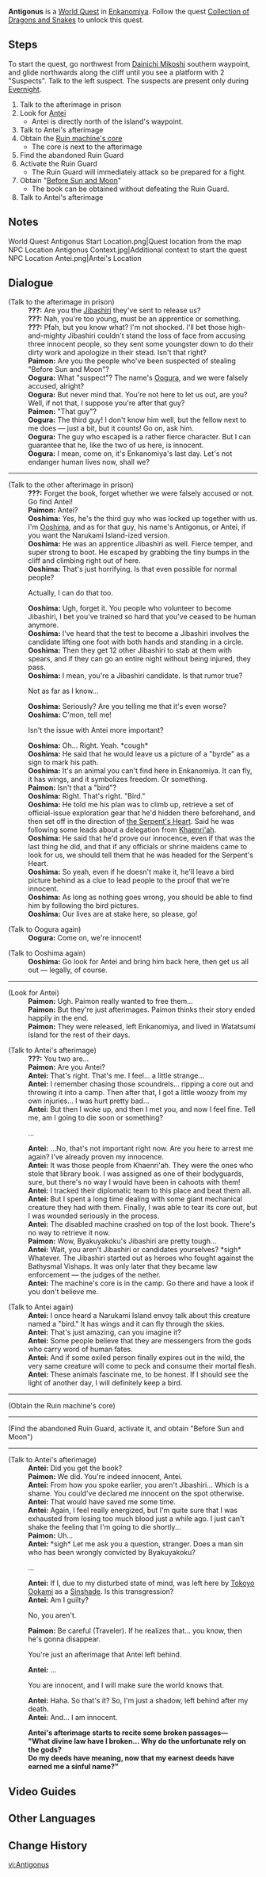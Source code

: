 {{Quest Infobox
|id            = 72237
|image         = World Quest Antigonus.png
|type          = World
|region        = Inazuma
|area          = Enkanomiya
|requirement   = [[The Subterranean Trials of Drake and Serpent]]
|characters    = Antei; Oogura; Ooshima; Paimon; Traveler
|startLocation = [[Dainichi Mikoshi]], [[Enkanomiya]], [[Inazuma]]
|prev          = 
|next          = 
|exp           = 300
|primogems     = 40
|mora          = 30,000
|other         = {{Card|Hero's Wit|4}}
}}
'''Antigonus''' is a [[World Quest]] in [[Enkanomiya]]. Follow the quest [[Collection of Dragons and Snakes]] to unlock this quest.

==Steps==
To start the quest, go northwest from [[Dainichi Mikoshi]] southern waypoint, and glide northwards along the cliff until you see a platform with 2 "Suspects". Talk to the left suspect. The suspects are present only during [[Dainichi Mikoshi#Mechanism|Evernight]].

#Talk to the afterimage in prison
# Look for [[Antei]]
#* Antei is directly north of the island's waypoint.
# Talk to Antei's afterimage
# Obtain the [[Ruin Machine Core|Ruin machine's core]]
#* The core is next to the afterimage
# Find the abandoned Ruin Guard
# Activate the Ruin Guard
#* The Ruin Guard will immediately attack so be prepared for a fight.
# Obtain "[[Before Sun and Moon]]"
#* The book can be obtained without defeating the Ruin Guard.
# Talk to Antei's afterimage

==Notes==
<gallery hideaddbutton="true" captionalign="center">
World Quest Antigonus Start Location.png|Quest location from the map
NPC Location Antigonus Context.jpg|Additional context to start the quest
NPC Location Antei.png|Antei's Location
</gallery>

==Dialogue==
{{Quest Description|You discover a certain story within the hanging prison, and you go in search of...}}
{{Dialogue start}}
;(Talk to the afterimage in prison)
:'''???:''' Are you the [[Jibashiri]] they've sent to release us?
:'''???:''' Nah, you're too young, must be an apprentice or something.
:'''???:''' Pfah, but you know what? I'm not shocked. I'll bet those high-and-mighty Jibashiri couldn't stand the loss of face from accusing three innocent people, so they sent some youngster down to do their dirty work and apologize in their stead. Isn't that right?
:'''Paimon:''' Are you the people who've been suspected of stealing "Before Sun and Moon"?
:'''Oogura:''' What "suspect"? The name's [[Oogura]], and we were falsely accused, alright?
:'''Oogura:''' But never mind that. You're not here to let us out, are you? Well, if not that, I suppose you're after that guy?
:'''Paimon:''' "That guy"?
:'''Oogura:''' The third guy! I don't know him well, but the fellow next to me does &mdash; just a bit, but it counts! Go on, ask him.
:'''Oogura:''' The guy who escaped is a rather fierce character. But I can guarantee that he, like the two of us here, is innocent.
:'''Oogura:''' I mean, come on, it's Enkanomiya's last day. Let's not endanger human lives now, shall we?

----
;(Talk to the other afterimage in prison)
:'''???:''' Forget the book, forget whether we were falsely accused or not. Go find Antei!
:'''Paimon:''' Antei?
:'''Ooshima:''' Yes, he's the third guy who was locked up together with us. I'm [[Ooshima]], and as for that guy, his name's Antigonus, or Antei, if you want the Narukami Island-ized version.
:'''Ooshima:''' He was an apprentice Jibashiri as well. Fierce temper, and super strong to boot. He escaped by grabbing the tiny bumps in the cliff and climbing right out of here.
:'''Ooshima:''' That's just horrifying. Is that even possible for normal people?
:{{DIcon}} Actually, I can do that too.
:'''Ooshima:''' Ugh, forget it. You people who volunteer to become Jibashiri, I bet you've trained so hard that you've ceased to be human anymore.
:'''Ooshima:''' I've heard that the test to become a Jibashiri involves the candidate lifting one foot with both hands and standing in a circle.
:'''Ooshima:''' Then they get 12 other Jibashiri to stab at them with spears, and if they can go an entire night without being injured, they pass.
:'''Ooshima:''' I mean, you're a Jibashiri candidate. Is that rumor true?
:{{DIcon}} Not as far as I know...
:'''Ooshima:''' Seriously? Are you telling me that it's even worse?
:'''Ooshima:''' C'mon, tell me!
:{{DIcon}} Isn't the issue with Antei more important?
:'''Ooshima:''' Oh... Right. Yeah. *cough*
:'''Ooshima:''' He said that he would leave us a picture of a "byrde" as a sign to mark his path.
:'''Ooshima:''' It's an animal you can't find here in Enkanomiya. It can fly, it has wings, and it symbolizes freedom. Or something.
:'''Paimon:''' Isn't that a "bird"?
:'''Ooshima:''' Right. That's right. "Bird."
:'''Ooshima:''' He told me his plan was to climb up, retrieve a set of official-issue exploration gear that he'd hidden there beforehand, and then set off in the direction of [[the Serpent's Heart]]. Said he was following some leads about a delegation from [[Khaenri'ah]].
:'''Ooshima:''' He said that he'd prove our innocence, even if that was the last thing he did, and that if any officials or shrine maidens came to look for us, we should tell them that he was headed for the Serpent's Heart.
:'''Ooshima:''' So yeah, even if he doesn't make it, he'll leave a bird picture behind as a clue to lead people to the proof that we're innocent.
:'''Ooshima:''' As long as nothing goes wrong, you should be able to find him by following the bird pictures.
:'''Ooshima:''' Our lives are at stake here, so please, go!

;(Talk to Oogura again)<!--can only interact after speaking to Ooshima-->
:'''Oogura:''' Come on, we're innocent!

;(Talk to Ooshima again)
:'''Ooshima:''' Go look for Antei and bring him back here, then get us all out &mdash; legally, of course.
----
;(Look for Antei)
:'''Paimon:''' Ugh. Paimon really wanted to free them...
:'''Paimon:''' But they're just afterimages. Paimon thinks their story ended happily in the end.
:'''Paimon:''' They were released, left Enkanomiya, and lived in Watatsumi Island for the rest of their days.

;(Talk to Antei's afterimage)
:'''???:''' You two are...
:'''Paimon:''' Are you Antei?
:'''Antei:''' That's right. That's me. I feel... a little strange...
:'''Antei:''' I remember chasing those scoundrels... ripping a core out and throwing it into a camp. Then after that, I got a little woozy from my own injuries... I was hurt pretty bad...
:'''Antei:''' But then I woke up, and then I met you, and now I feel fine. Tell me, am I going to die soon or something?
:{{DIcon}} ...
:'''Antei:''' ...No, that's not important right now. Are you here to arrest me again? I've already proven my innocence.
:'''Antei:''' It was those people from Khaenri'ah. They were the ones who stole that library book. I was assigned as one of their bodyguards, sure, but there's no way I would have been in cahoots with them!
:'''Antei:''' I tracked their diplomatic team to this place and beat them all.
:'''Antei:''' But I spent a long time dealing with some giant mechanical creature they had with them. Finally, I was able to tear its core out, but I was wounded seriously in the process.
:'''Antei:''' The disabled machine crashed on top of the lost book. There's no way to retrieve it now.
:'''Paimon:''' Wow, Byakuyakoku's Jibashiri are pretty tough...
:'''Antei:''' Wait, you aren't Jibashiri or candidates yourselves? *sigh* Whatever. The Jibashiri started out as heroes who fought against the Bathysmal Vishaps. It was only later that they became law enforcement &mdash; the judges of the nether.
:'''Antei:''' The machine's core is in the camp. Go there and have a look if you don't believe me.

;(Talk to Antei again)
:'''Antei:''' I once heard a Narukami Island envoy talk about this creature named a "bird." It has wings and it can fly through the skies.
:'''Antei:''' That's just amazing, can you imagine it?
:'''Antei:''' Some people believe that they are messengers from the gods who carry word of human fates.
:'''Antei:''' And if some exiled person finally expires out in the wild, the very same creature will come to peck and consume their mortal flesh.
:'''Antei:''' These animals fascinate me, to be honest. If I should see the light of another day, I will definitely keep a bird.

----
;(Obtain the Ruin machine's core)

----
;(Find the abandoned Ruin Guard, activate it, and obtain "Before Sun and Moon")

----
;(Talk to Antei's afterimage)
:'''Antei:''' Did you get the book?
:'''Paimon:''' We did. You're indeed innocent, Antei.
:'''Antei:''' From how you spoke earlier, you aren't Jibashiri... Which is a shame. You could've declared me innocent on the spot otherwise.
:'''Antei:''' That would have saved me some time.
:'''Antei:''' Again, I feel really energized, but I'm quite sure that I was exhausted from losing too much blood just a while ago. I just can't shake the feeling that I'm going to die shortly...
:'''Paimon:''' Uh...
:'''Antei:''' *sigh* Let me ask you a question, stranger. Does a man sin who has been wrongly convicted by Byakuyakoku?
:{{DIcon}} ...
:'''Antei:''' If I, due to my disturbed state of mind, was left here by [[Tokoyo Ookami]] as a [[Sinshade]]. Is this transgression?
:'''Antei:''' Am I guilty?
:{{DIcon}} No, you aren't.
:'''Paimon:''' Be careful (Traveler). If he realizes that... you know, then he's gonna disappear.
:{{DIcon}} You're just an afterimage that Antei left behind.
:'''Antei:''' ...
:{{DIcon}} You are innocent, and I will make sure the world knows that.
:'''Antei:''' Haha. So that's it? So, I'm just a shadow, left behind after my death.
:'''Antei:''' And... I am innocent.

:'''Antei's afterimage starts to recite some broken passages&mdash;'''
:'''"What divine law have I broken... Why do the unfortunate rely on the gods?'''
:'''Do my deeds have meaning, now that my earnest deeds have earned me a sinful name?"'''
{{Dialogue end}}

==Video Guides==
{{EVT
|video1   = https://youtu.be/7HaCoq20H7U
|caption1 = Antigonus Guide
}}

==Other Languages==
{{Other Languages|default_hidden = 1
|en      = Antigonus
|zhs     = 安提戈努斯
|zhs_rm  = Āntígēnǔsī
|zht     = 安提戈努斯
|zht_rm  = Āntígēnǔsī
|ja      = アンティゴノス
|ja_rm   = Antigonosu
|ko      = 안티고누스
|ko_rm   = Antigonuseu
|es      = Antígono
|fr      = Antigonus
|ru      = Антигон
|th      = Antigonus
|vi      = Antigonus
|de      = Antigonus
|id      = Antigonus
|pt      = Antigonus
}}

==Change History==
{{Change History|2.4}}

[[vi:Antigonus]]